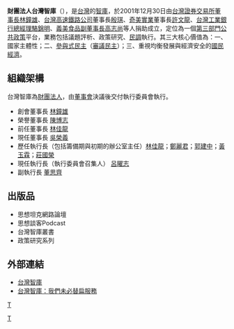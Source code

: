 
{{Infobox Non-profit
| Non-profit_name = 財團法人台灣智庫<br><small>Taiwan Thinktank</small>
|Non-profit_logo=
| Non-profit_type = [[財團法人|財團法人]]
|founded_date=2001年12月30日
|key_people=[[林佳龍|林佳龍]]<br />[[林鐘雄|林鐘雄]]<br/>[[陳博志|陳博志]]
|num_volunteers=
|num_members=
|slogan=台灣智庫，期許自己成為公共政策的研究、論述與溝通平台，集結有志追求進步改革之士，共同擘畫國家社會發展的美好願景．<br />
|homepage= {{url|https://www.taiwanthinktank.org}}
}}

'''財團法人台灣智庫'''（{{lang|en|Taiwan Thinktank}}），是[[台灣|台灣]]的[[智庫|智庫]]，於2001年12月30日由[[台灣證券交易所|台灣證券交易所]][[董事長|董事長]][[林鐘雄|林鐘雄]]、[[台灣高速鐵路公司|台灣高速鐵路公司]]董事長[[殷琪|殷琪]]、[[奇美實業|奇美實業]]董事長[[許文龍|許文龍]]、[[台灣工業銀行|台灣工業銀行]][[總經理|總經理]][[駱錦明|駱錦明]]、[[義美食品|義美食品]][[副董事長|副董事長]][[高志尚|高志尚]]等人捐助成立，定位為一個[[第三部門|第三部門]][[公共政策|公共政策]]平台，業務包括議題評析、政策研究、[[民調|民調]]執行。其三大核心價值為：一、國家主體性；二、[[參與式民主|參與式民主]]（[[審議民主|審議民主]]）；三、重視均衡發展與經濟安全的[[國民經濟|國民經濟]]。

==組織架構==
台灣智庫為[[財團法人|財團法人]]，由[[董事會|董事會]]決議後交付執行委員會執行。
*創會董事長 [[林鐘雄|林鐘雄]]
*榮譽董事長 [[陳博志|陳博志]]
*前任董事長 [[林佳龍|林佳龍]]
*現任董事長 [[吳榮義|吳榮義]]
*歷任執行長（包括籌備期與初期的辦公室主任）[[林佳龍|林佳龍]]；[[鄭麗君|鄭麗君]]；[[郭建中|郭建中]]；[[黃玉霖|黃玉霖]]；[[莊國榮|莊國榮]]
*現任執行長（執行委員會召集人） [[呂曜志|呂曜志]]
*副執行長 [[董思齊|董思齊]]

==出版品==
*思想坦克網路論壇
*思想談客Podcast
*台灣智庫叢書
*政策研究系列

==外部連結==
*[http://www.taiwanthinktank.org/ 台灣智庫]{{Wayback|url=http://www.taiwanthinktank.org/ |date=20201202041412 }}
*[http://www.businessweekly.com.tw/KArticle.aspx?id=13610 台灣智庫：我們未必替扁服務] {{Wayback|url=http://www.businessweekly.com.tw/KArticle.aspx?id=13610 |date=20160304192641 }}
{{台灣組織小作品}}

{{Portal bar|台灣|政治}}

[[category:台灣智庫|T]]
[[Category:臺灣政治運動組織|T]]